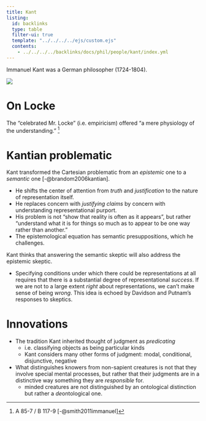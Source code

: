 ```yaml
---
title: Kant
listing:
  id: backlinks
  type: table
  filter-ui: true
  template: "../../../../ejs/custom.ejs"
  contents:
    - ../../../../backlinks/docs/phil/people/kant/index.yml
---
```


Immanuel Kant was a German philosopher (1724-1804).

![](/images/headshots/kant.jpeg)


# On Locke
The "celebrated Mr. Locke" (i.e. empiricism) offered "a mere physiology of the 
understanding." [^1]

# Kantian problematic

Kant transformed the Cartesian problematic from an *epistemic* one to a 
*semantic* one [-@brandom2006kantian].

- He shifts the center of attention from *truth* and *justification* to the 
  nature of representation itself.
- He replaces concern with *justifying claims* by concern with understanding 
  representational purport.
- His problem is not "show that reality is often as it appears", but rather 
  "understand what it is for things so much as to appear to be one way rather 
  than another."
- The epistemological equation has semantic presuppositions, which he challenges.

Kant thinks that answering the semantic skeptic will also address the epistemic 
skeptic.

- Specifying conditions under which there could be representations at all requires
  that there is a substantial degree of representational *success*. If we are not
  to a large extent *right* about representations, we can't make sense of being
  *wrong*. This idea is echoed by Davidson and Putnam's responses to skeptics.

# Innovations
- The tradition Kant inherited thought of judgment as *predicating*
    - i.e. classifying objects as being particular kinds
    - Kant considers many other forms of judgment: modal, conditional, disjunctive, negative
- What distinguishes knowers from non-sapient creatures is not that they involve special
  mental processes, but rather that their judgments are in a distinctive way something
  they are *responsible* for.
     - minded creatures are not distinguished by an ontological distinction but rather
       a *de*ontological one.
       
[^1]: A 85-7 / B 117-9 [-@smith2011immanuel]